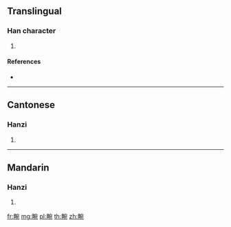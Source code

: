 ==Translingual==

===Han character===
{{Han char|rn=102|rad=田|as=08|sn=13|four=63012|canj=WJNU}}

# {{defn|Han|sort=田08}}

====References====
* {{Han ref|kx=0765.040|dkj=21894|dj=1176.040|hdz=42549.010|uh=7579|ud=30073|bh=DEC4|bd=57028}}

----

==Cantonese==

===Hanzi===
{{yue-hanzi|jyut=jyun2|y=yun2}}

# {{defn|lang=yue|sort=田08}}

----

==Mandarin==

===Hanzi===
{{cmn-hanzi|pin=[[wǎn]] ([[wan3]]), [[yuàn]] ([[yuan4]])|wg=wan<sup>3</sup>, yüan<sup>4</sup>}}

# {{defn|lang=cmn|sort=田08}}

[[fr:畹]]
[[mg:畹]]
[[pl:畹]]
[[th:畹]]
[[zh:畹]]